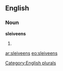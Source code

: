 ==English==

===Noun===
'''sleiveens'''

# {{plural of|[[sleiveen]]}}

[[Category:English plurals]]

[[ar:sleiveens]]
[[eo:sleiveens]]